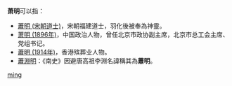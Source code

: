 '''萧明'''可以指：
* [[輔天真君|蕭明 (宋朝道士)]]，宋朝福建道士，羽化後被奉為神靈。
* [[萧明_(1896年)|萧明 (1896年)]]，中国政治人物，曾任北京市政协副主席，北京市总工会主席、党组书记。
* [[蕭明_(1914年)|蕭明 (1914年)]]，香港殡葬业人物。
* [[蕭淵明|蕭淵明]]：《南史》因避唐高祖李淵名諱稱其為'''蕭明'''。

{{disambig}}

[[Category:二字蕭姓人名消歧義|ming]]